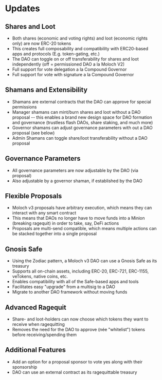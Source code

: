 # Updates

## Shares and Loot

- Both shares (economic and voting rights) and loot (economic rights only) are now ERC-20 tokens
- This creates full composability and compatibility with ERC20-based apps and protocols (E.g. token-gating, etc.)
- The DAO can toggle on or off transferability for shares and loot independently (off = permissioned DAO a la Moloch V2)
- Full support for vote delegation a la Compound Governor
- Full support for vote with signature a la Compound Governor

## Shamans and Extensibility

- Shamans are external contracts that the DAO can approve for special permissions
- Manager shamans can mint/burn shares and loot without a DAO proposal -- this enables a brand new design space for DAO formation and governance (trustless flash DAOs, share staking, and much more)
- Governor shamans can adjust governance parameters with out a DAO proposal (see below)
- Admin Shamans can toggle share/loot transferability without a DAO proposal

## Governance Parameters

- All governance parameters are now adjustable by the DAO (via proposal)
- Also adjustable by a governor shaman, if established by the DAO

## Flexible Proposals

- Moloch v3 proposals have arbitrary execution, which means they can interact with any smart contract
- This means that DAOs no longer have to move funds into a Minion (breaking ragequit) in order to take, say, DeFi actions
- Proposals are multi-send compatible, which means multiple actions can be stacked together into a single proposal

## Gnosis Safe

- Using the Zodiac pattern, a Moloch v3 DAO can use a Gnosis Safe as its treasury
- Supports all on-chain assets, including ERC-20, ERC-721, ERC-1155, veTokens, native coins, etc.
- Enables compatibility with all of the Safe-based apps and tools
- Facilitates easy "upgrade" from a multisig to a DAO
- Migrate to another DAO framework without moving funds

## Advanced Ragequit

- Share- and loot-holders can now choose which tokens they want to receive when ragequitting
- Removes the need for the DAO to approve (née "whitelist") tokens before receiving/spending them

## Additional Features

- Add an option for a proposal sponsor to vote yes along with their sponsorship
- DAO can use an external contract as its ragequittable treasury
